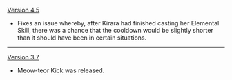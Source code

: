 {{Change History/Header}}
[[Version 4.5]]
* Fixes an issue whereby, after Kirara had finished casting her Elemental Skill, there was a chance that the cooldown would be slightly shorter than it should have been in certain situations.
----
[[Version 3.7]]
* Meow-teor Kick was released.